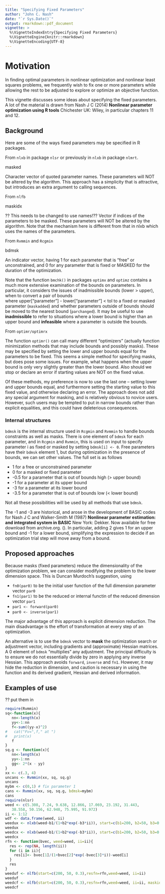 ```yaml
---
title: "Specifying Fixed Parameters"
author: "John C. Nash"
date: "`r Sys.Date()`"
output: rmarkdown::pdf_document
vignette: >
  %\VignetteIndexEntry{Specifying Fixed Parameters}
  %\VignetteEngine{knitr::rmarkdown}
  %\VignetteEncoding{UTF-8}
---
```



# Motivation

In finding optimal parameters in nonlinear optimization and nonlinear 
least squares problems, we frequently wish to fix one or more parameters
while allowing the rest to be adjusted to explore or optimize an objective 
function. 

This vignette discusses some ideas about specifying the fixed parameters. A 
lot of the material is drawn from Nash J C (2014) **Nonlinear parameter 
optimization using R tools** Chichester UK: Wiley, in particular chapters
11 and 12.


## Background

Here are some of the ways fixed parameters may be specified in R packages.

From `nlxb` in package `nlsr` or previously in `nlxb` in package `nlmrt`.

masked  

Character vector of quoted parameter names. These parameters will NOT be altered by the algorithm.
This approach has a simplicity that is attractive, but introduces an extra argument to calling
sequences.

From `nlfb`

maskidx  

?? This needs to be changed to use names!?? Vector if indices of the parameters to be masked. 
These parameters will NOT be altered by the algorithm. Note that the mechanism here is different 
from that in nlxb which uses the names of the parameters.

From `Rvmmin` and `Rcgmin`

bdmsk  

An indicator vector, having 1 for each parameter that is "free" or unconstrained, and 0 for 
any parameter that is fixed or MASKED for the duration of the optimization.

Note that the function ``bmchk()`` in packages ``optimx`` and ``optimz`` contains a much more
extensive examination of the bounds on parameters. In particular, it considers the issues of 
inadmissible bounds (lower > upper), when to convert a pair of bounds  
where upper["parameter"] - lower["parameter"] < tol to a
fixed or masked parameter (`maskadded`) and whether parameters outside of bounds should be
moved to the nearest bound (`parchanged`). It may be useful to use **inadmissible** to refer
to situations where a lower bound is higher than an upper bound and **infeasible** where
a parameter is outside the bounds.

From `optimr/optimrx`

The function `optimr()` can call many different "optimizers" (actually 
function minimization methods that may include bounds and possibly masks).
These may be specified by setting the lower and upper bounds equal for 
the parameters to be fixed. This seems a simple method for specifying
masks, but does pose some issues. For example, what happens when the
upper bound is only very slightly greater than the lower bound. Also 
should we stop or declare an error if starting values are NOT on the
fixed value.

Of these methods, my preference is now to use the last one -- setting
lower and upper bounds equal, and furthermore setting the starting
value to this fixed value, and otherwise declaring an error. The approach 
does not add any special argument for masking, and is relatively obvious
to novice users. However, such users may be tempted to put in narrow 
bounds rather than explicit equalities, and this could have deleterious
consequences.



### Internal structures

`bdmsk` is the internal structure used in `Rcgmin` and `Rvmmin` to handle bounds constraints as well as masks.
There is one element of `bdmsk` for each parameter, and in `Rcgmin` and `Rvmmin`, this is used on input to 
specify parameter i as fixed or masked by setting `bdmsk[i] <- 0`. Free parameters have their `bdmsk` element 1,
but during optimization in the presence of bounds, we can set other values. The full set is as follows

* 1 for a free or unconstrained parameter
* 0 for a masked or fixed parameter
* -0.5 for a parameter that is out of bounds high (> upper bound)
* -1 for a parameter at its upper bound
* -3 for a parameter at its lower bound
* -3.5 for a parameter that is out of bounds low (< lower bound)

Not all these possibilities will be used by all methods that use `bdmsk`.

The -1 and -3 are historical, and arose in the development of BASIC 
codes for Nash J C and Walker-Smith M (1987)
**Nonlinear parameter estimation: and integrated system in BASIC** New York: Dekker. 
Now available for free download
from archive.org. (\url{https://archive.org/details/NLPE87plus}). 
In particular, adding 2 gives 1 for an upper bound and -1 for a lower bound, 
simplifying the expression to decide if an optimization trial step will move away from a bound.


## Proposed approaches

Because masks (fixed parameters) reduce the dimensionality of the 
optimization problem, we can consider
modifying the problem to the lower dimension space. This is Duncan 
Murdoch's suggestion, using 

*  `fn0(par0)` to be the initial user function of the full dimension parameter vector `par0`
*  `fn1(par1)` to be the reduced or internal functin of the reduced dimension vector `par1`
*  `par1 <- forward(par0)`
*  `par0 <- inverse(par1)`

The major advantage of this approach is explicit dimension reduction. The main disadvantage
is the effort of transformation at every step of an optimization.

An alternative is to use the `bdmsk` vector to **mask** 
the optimization search or adjustment vector, 
including gradients and (approximate) Hessian matrices. A 0 element of `bdmsk` "multiplies" any 
adjustment. The principal difficulty is to ensure we do not essentially divide by zero in applying
any inverse Hessian. This approach avoids `forward`, `inverse` and `fn1`. However, it may hide the
reduction in dimension, and caution is necessary in using the function and its derived gradient,
Hessian and derived information.


## Examples of use

?? put them in

```r
require(Rvmmin)
sq<-function(x){
   nn<-length(x)
   yy<-1:nn
   f<-sum((yy-x)^2)
#   cat("Fv=",f," at ")
#   print(x)
   f
}
sq.g <- function(x){
   nn<-length(x)
   yy<-1:nn
   gg<- 2*(x - yy)
}
xx <- c(.3, 4)
uncans <- Rvmmin(xx, sq, sq.g)
uncans
mybm <- c(0,1) # fix parameter 1
cans <- Rvmmin(xx, sq, sq.g, bdmsk=mybm)
cans
require(nlsr)
weed <- c(5.308, 7.24, 9.638, 12.866, 17.069, 23.192, 31.443,
   38.558, 50.156, 62.948, 75.995, 91.972)
ii <- 1:12
wdf <- data.frame(weed, ii)
weedux <- nlxb(weed~b1/(1+b2*exp(-b3*ii)), start=c(b1=200, b2=50, b3=0.3)) 
weedux
weedcx <- nlxb(weed~b1/(1+b2*exp(-b3*ii)), start=c(b1=200, b2=50, b3=0.3), masked=c("b1")) 
weedcx
rfn <- function(bvec, weed=weed, ii=ii){
  res <- rep(NA, length(ii))
  for (i in ii){
    res[i]<- bvec[1]/(1+bvec[2]*exp(-bvec[3]*i))-weed[i]
  }
  res
}
weeduf <- nlfb(start=c(200, 50, 0.3),resfn=rfn,weed=weed, ii=ii)
weeduf
weedcf <- nlfb(start=c(200, 50, 0.3),resfn=rfn,weed=weed, ii=ii, maskidx=c(1))
weedcf

```
